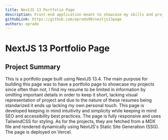 ```yaml
---
title: NextJS 13 Portfolio Page
description: Front-end application meant to showcase my skills and projects.
githubLink: https://github.com/eprado99/nextjs13page
authors: eprado
---
```

# NextJS 13 Portfolio Page


## Project Summary
This is a portfolio page built using NextJS 13.4. 
The main purpose for building this page was to have a portfolio page to 
showcase my projects since often than not, 
I find my resume to be limited in information by omitting important details in order to keep it short, 
lacking visual representation of project and due to the nature of these resumes being standarized it ends 
up lacking my own personal touch. This page is developed keeping in mind intuitivity and simplicity 
while keeping in mind SEO and accessibility best practices. The page is fully responsive and uses TailwindCSS for styling.
As for the projects, they are fetched from a MDX file and rendered dynamically using NextJS's Static Site Generation (SSG).
The page is deployed on Vercel.